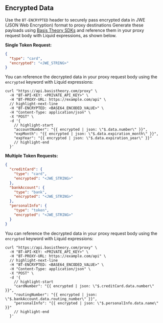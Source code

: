 ## Encrypted Data

Use the `BT-ENCRYPTED` header to securely pass encrypted data in JWE (JSON Web Encryption) format to proxy destinations
Generate these payloads using [Basis Theory SDKs](/docs/sdks/web/web-elements/services#encrypting-data) and reference them in your proxy request body with Liquid expressions, as shown below.

**Single Token Request:**

```json title="BT-ENCRYPTED header value"
{
  "type": "card",
  "encrypted": "<JWE_STRING>"
}
```
You can reference the decrypted data in your proxy request body using the `encrypted` keyword with Liquid expressions:

```shell showLineNumbers
curl "https://api.basistheory.com/proxy" \
  -H "BT-API-KEY: <PRIVATE_API_KEY>" \
  -H "BT-PROXY-URL: https://example.com/api" \
  // highlight-next-line
  -H "BT-ENCRYPTED: <BASE64_ENCODED_VALUE>" \
  -H "Content-Type: application/json" \
  -X "POST" \
  -d '{
    // highlight-start
    "accountNumber": "{{ encrypted | json: \"$.data.number\" }}",
    "expMonth": "{{ encrypted | json: \"$.data.expiration_month\" }}",
    "expYear": "{{ encrypted | json: \"$.data.expiration_year\" }}"
    // highlight-end
  }'
```


**Multiple Token Requests:**
```json title="BT-ENCRYPTED header value"
{
  "creditCard": {
    "type": "card",
    "encrypted": "<JWE_STRING>"
  },
  "bankAccount": {
    "type": "bank",
    "encrypted": "<JWE_STRING>"
  },
  "personalInfo": {
    "type": "token",
    "encrypted": "<JWE_STRING>"
  }
}
```

You can reference the decrypted data in your proxy request body using the `encrypted` keyword with Liquid expressions:

```shell showLineNumbers
curl "https://api.basistheory.com/proxy" \
  -H "BT-API-KEY: <PRIVATE_API_KEY>" \
  -H "BT-PROXY-URL: https://example.com/api" \
  // highlight-next-line
  -H "BT-ENCRYPTED: <BASE64_ENCODED_VALUE>" \
  -H "Content-Type: application/json" \
  -X "POST" \
  -d '{
    // highlight-start
    "cardNumber": "{{ encrypted | json: \"$.creditCard.data.number\" }}",
    "routingNumber": "{{ encrypted | json: \"$.bankAccount.data.routing_number\" }}",
    "personalInfo": "{{ encrypted | json: \"$.personalInfo.data.name\" }}"
    // highlight-end
  }'
```

